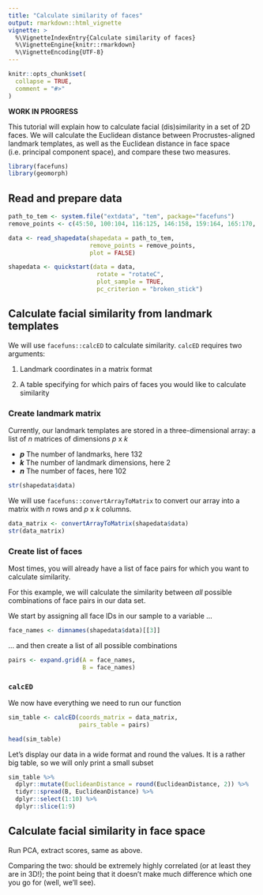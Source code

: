 ```yaml
---
title: "Calculate similarity of faces"
output: rmarkdown::html_vignette
vignette: >
  %\VignetteIndexEntry{Calculate similarity of faces}
  %\VignetteEngine{knitr::rmarkdown}
  %\VignetteEncoding{UTF-8}
---
```


```r
knitr::opts_chunk$set(
  collapse = TRUE,
  comment = "#>"
)
```

**WORK IN PROGRESS**

This tutorial will explain how to calculate facial (dis)similarity in a set of 2D faces. We will calculate the Euclidean distance between Procrustes-aligned landmark templates, as well as the Euclidean distance in face space (i.e. principal component space), and compare these two measures.

```r
library(facefuns)
library(geomorph)
```

## Read and prepare data

```r
path_to_tem <- system.file("extdata", "tem", package="facefuns")
remove_points <- c(45:50, 100:104, 116:125, 146:158, 159:164, 165:170, 171:174, 175:179, 184:185)

data <- read_shapedata(shapedata = path_to_tem,
                       remove_points = remove_points,
                       plot = FALSE)

shapedata <- quickstart(data = data,
                         rotate = "rotateC",
                         plot_sample = TRUE,
                         pc_criterion = "broken_stick")
```


## Calculate facial similarity from landmark templates

We will use `facefuns::calcED` to calculate similarity. `calcED` requires two arguments:

1. Landmark coordinates in a matrix format

2. A table specifying for which pairs of faces you would like to calculate similarity

### Create landmark matrix

Currently, our landmark templates are stored in a three-dimensional array: a list of *n* matrices of dimensions *p* x *k*

* _**p**_ The number of landmarks, here 132
* _**k**_ The number of landmark dimensions, here 2
* _**n**_ The number of faces, here 102

```r
str(shapedata$data)
```

We will use `facefuns::convertArrayToMatrix` to convert our array into a matrix with *n* rows and *p* x *k* columns.

```r
data_matrix <- convertArrayToMatrix(shapedata$data)
str(data_matrix)
```

### Create list of faces

Most times, you will already have a list of face pairs for which you want to calculate similarity. 

For this example, we will calculate the similarity between *all* possible combinations of face pairs in our data set.

We start by assigning all face IDs in our sample to a variable ...

```r
face_names <- dimnames(shapedata$data)[[3]]
```

... and then create a list of all possible combinations

```r
pairs <- expand.grid(A = face_names,
                     B = face_names)
```

### `calcED`

We now have everything we need to run our function

```r
sim_table <- calcED(coords_matrix = data_matrix,
                    pairs_table = pairs)

head(sim_table)
```
Let's display our data in a wide format and round the values. It is a rather big table, so we will only print a small subset

```r
sim_table %>%
  dplyr::mutate(EuclideanDistance = round(EuclideanDistance, 2)) %>%
  tidyr::spread(B, EuclideanDistance) %>%
  dplyr::select(1:10) %>%
  dplyr::slice(1:9)
```

## Calculate facial similarity in face space

Run PCA, extract scores, same as above.

Comparing the two: should be extremely highly correlated (or at least they are in 3D!); the point being that it doesn't make much difference which one you go for (well, we'll see).
